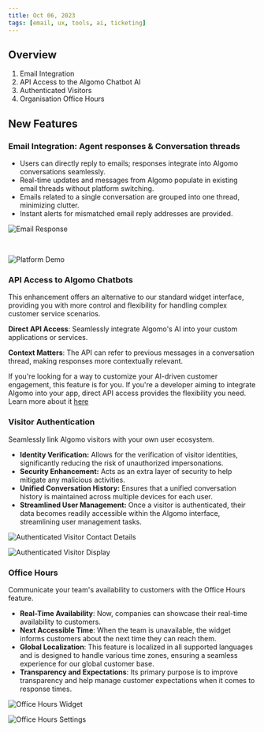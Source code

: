 ```yaml
---
title: Oct 06, 2023
tags: [email, ux, tools, ai, ticketing]
---
```


## Overview

1. Email Integration
2. API Access to the Algomo Chatbot AI
3. Authenticated Visitors
4. Organisation Office Hours

## New Features

### **Email Integration: Agent responses & Conversation threads**

- Users can directly reply to emails; responses integrate into Algomo conversations seamlessly.
- Real-time updates and messages from Algomo populate in existing email threads without platform switching.
- Emails related to a single conversation are grouped into one thread, minimizing clutter.
- Instant alerts for mismatched email reply addresses are provided.

![Email Response](./assets/images/Email-Reply-Agent-Email.png)

<br />

![Platform Demo](./assets/images/Email-Reply-Agent-Platform.png)

### **API Access to Algomo Chatbots**

This enhancement offers an alternative to our standard widget interface, providing you with more control and flexibility for handling complex customer service scenarios.

**Direct API Access**: Seamlessly integrate Algomo's AI into your custom applications or services.

**Context Matters**: The API can refer to previous messages in a conversation thread, making responses more contextually relevant.

If you're looking for a way to customize your AI-driven customer engagement, this feature is for you. If you're a developer aiming to integrate Algomo into your app, direct API access provides the flexibility you need. Learn more about it [here](https://help.algomo.com/docs/api-access/Using%20Our%20Apis)

### Visitor Authentication

Seamlessly link Algomo visitors with your own user ecosystem.

- **Identity Verification:** Allows for the verification of visitor identities, significantly reducing the risk of unauthorized impersonations.
- **Security Enhancement:** Acts as an extra layer of security to help mitigate any malicious activities.
- **Unified Conversation History:** Ensures that a unified conversation history is maintained across multiple devices for each user.
- **Streamlined User Management:** Once a visitor is authenticated, their data becomes readily accessible within the Algomo interface, streamlining user management tasks.

![Authenticated Visitor Contact Details](./assets/images/authenticated-visitor-contact-details.png)

![Authenticated Visitor Display](./assets/images/authenticated-visitor-display.png)

### Office Hours

Communicate your team's availability to customers with the Office Hours feature.

- **Real-Time Availability**: Now, companies can showcase their real-time availability to customers.
- **Next Accessible Time**: When the team is unavailable, the widget informs customers about the next time they can reach them.
- **Global Localization**: This feature is localized in all supported languages and is designed to handle various time zones, ensuring a seamless experience for our global customer base.
- **Transparency and Expectations**: Its primary purpose is to improve transparency and help manage customer expectations when it comes to response times.

![Office Hours Widget](./assets/images/office-hours-widget.png)

![Office Hours Settings](./assets/images/office-hours-settings.png)

<br />

